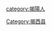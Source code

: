 {{Catnav|頁面分類|各種主題的頁面分類|依中国各省来作的分类|各地中国人|广东人|潮汕人|揭阳人}}

[[category:揭陽人|category:揭陽人]]
[[Category:揭西县|Category:揭西县]]